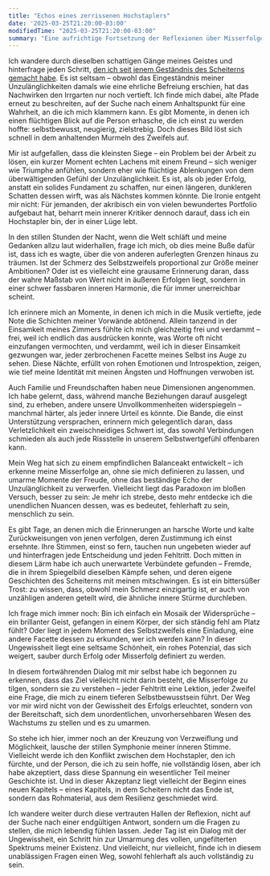 ```yaml
---
title: "Echos eines zerrissenen Hochstaplers"
date: '2025-03-25T21:20:00-03:00'
modifiedTime: "2025-03-25T21:20:00-03:00"
summary: "Eine aufrichtige Fortsetzung der Reflexionen über Misserfolge, Zweifel und die Suche nach dem Verständnis des eigenen Wesens."
---
```


Ich wandere durch dieselben schattigen Gänge meines Geistes und hinterfrage jeden Schritt, [den ich seit jenem Geständnis des Scheiterns gemacht habe](https://yuricunha.com/blog/reflections-of-a-conflicted-impostor). Es ist seltsam – obwohl das Eingeständnis meiner Unzulänglichkeiten damals wie eine ehrliche Befreiung erschien, hat das Nachwirken den Irrgarten nur noch vertieft. Ich finde mich dabei, alte Pfade erneut zu beschreiten, auf der Suche nach einem Anhaltspunkt für eine Wahrheit, an die ich mich klammern kann. Es gibt Momente, in denen ich einen flüchtigen Blick auf die Person erhasche, die ich einst zu werden hoffte: selbstbewusst, neugierig, zielstrebig. Doch dieses Bild löst sich schnell in dem anhaltenden Murmeln des Zweifels auf.

Mir ist aufgefallen, dass die kleinsten Siege – ein Problem bei der Arbeit zu lösen, ein kurzer Moment echten Lachens mit einem Freund – sich weniger wie Triumphe anfühlen, sondern eher wie flüchtige Ablenkungen von dem überwältigenden Gefühl der Unzulänglichkeit. Es ist, als ob jeder Erfolg, anstatt ein solides Fundament zu schaffen, nur einen längeren, dunkleren Schatten dessen wirft, was als Nächstes kommen könnte. Die Ironie entgeht mir nicht: Für jemanden, der akribisch ein von vielen bewundertes Portfolio aufgebaut hat, beharrt mein innerer Kritiker dennoch darauf, dass ich ein Hochstapler bin, der in einer Lüge lebt.

In den stillen Stunden der Nacht, wenn die Welt schläft und meine Gedanken allzu laut widerhallen, frage ich mich, ob dies meine Buße dafür ist, dass ich es wagte, über die von anderen auferlegten Grenzen hinaus zu träumen. Ist der Schmerz des Selbstzweifels proportional zur Größe meiner Ambitionen? Oder ist es vielleicht eine grausame Erinnerung daran, dass der wahre Maßstab von Wert nicht in äußeren Erfolgen liegt, sondern in einer schwer fassbaren inneren Harmonie, die für immer unerreichbar scheint.

Ich erinnere mich an Momente, in denen ich mich in die Musik vertiefte, jede Note die Schichten meiner Vorwände abtönend. Allein tanzend in der Einsamkeit meines Zimmers fühlte ich mich gleichzeitig frei und verdammt – frei, weil ich endlich das ausdrücken konnte, was Worte oft nicht einzufangen vermochten, und verdammt, weil ich in dieser Einsamkeit gezwungen war, jeder zerbrochenen Facette meines Selbst ins Auge zu sehen. Diese Nächte, erfüllt von rohen Emotionen und Introspektion, zeigen, wie tief meine Identität mit meinen Ängsten und Hoffnungen verwoben ist.

Auch Familie und Freundschaften haben neue Dimensionen angenommen. Ich habe gelernt, dass, während manche Beziehungen darauf ausgelegt sind, zu erheben, andere unsere Unvollkommenheiten widerspiegeln – manchmal härter, als jeder innere Urteil es könnte. Die Bande, die einst Unterstützung versprachen, erinnern mich gelegentlich daran, dass Verletzlichkeit ein zweischneidiges Schwert ist, das sowohl Verbindungen schmieden als auch jede Rissstelle in unserem Selbstwertgefühl offenbaren kann.

Mein Weg hat sich zu einem empfindlichen Balanceakt entwickelt – ich erkenne meine Misserfolge an, ohne sie mich definieren zu lassen, und umarme Momente der Freude, ohne das beständige Echo der Unzulänglichkeit zu verwerfen. Vielleicht liegt das Paradoxon im bloßen Versuch, besser zu sein: Je mehr ich strebe, desto mehr entdecke ich die unendlichen Nuancen dessen, was es bedeutet, fehlerhaft zu sein, menschlich zu sein.

Es gibt Tage, an denen mich die Erinnerungen an harsche Worte und kalte Zurückweisungen von jenen verfolgen, deren Zustimmung ich einst ersehnte. Ihre Stimmen, einst so fern, tauchen nun ungebeten wieder auf und hinterfragen jede Entscheidung und jeden Fehltritt. Doch mitten in diesem Lärm habe ich auch unerwartete Verbündete gefunden – Fremde, die in ihrem Spiegelbild dieselben Kämpfe sehen, und deren eigene Geschichten des Scheiterns mit meinen mitschwingen. Es ist ein bittersüßer Trost: zu wissen, dass, obwohl mein Schmerz einzigartig ist, er auch von unzähligen anderen geteilt wird, die ähnliche innere Stürme durchleben.

Ich frage mich immer noch: Bin ich einfach ein Mosaik der Widersprüche – ein brillanter Geist, gefangen in einem Körper, der sich ständig fehl am Platz fühlt? Oder liegt in jedem Moment des Selbstzweifels eine Einladung, eine andere Facette dessen zu erkunden, wer ich werden kann? In dieser Ungewissheit liegt eine seltsame Schönheit, ein rohes Potenzial, das sich weigert, sauber durch Erfolg oder Misserfolg definiert zu werden.

In diesem fortwährenden Dialog mit mir selbst habe ich begonnen zu erkennen, dass das Ziel vielleicht nicht darin besteht, die Misserfolge zu tilgen, sondern sie zu verstehen – jeder Fehltritt eine Lektion, jeder Zweifel eine Frage, die mich zu einem tieferen Selbstbewusstsein führt. Der Weg vor mir wird nicht von der Gewissheit des Erfolgs erleuchtet, sondern von der Bereitschaft, sich dem unordentlichen, unvorhersehbaren Wesen des Wachstums zu stellen und es zu umarmen.

So stehe ich hier, immer noch an der Kreuzung von Verzweiflung und Möglichkeit, lausche der stillen Symphonie meiner inneren Stimme. Vielleicht werde ich den Konflikt zwischen dem Hochstapler, den ich fürchte, und der Person, die ich zu sein hoffe, nie vollständig lösen, aber ich habe akzeptiert, dass diese Spannung ein wesentlicher Teil meiner Geschichte ist. Und in dieser Akzeptanz liegt vielleicht der Beginn eines neuen Kapitels – eines Kapitels, in dem Scheitern nicht das Ende ist, sondern das Rohmaterial, aus dem Resilienz geschmiedet wird.

Ich wandere weiter durch diese vertrauten Hallen der Reflexion, nicht auf der Suche nach einer endgültigen Antwort, sondern um die Fragen zu stellen, die mich lebendig fühlen lassen. Jeder Tag ist ein Dialog mit der Ungewissheit, ein Schritt hin zur Umarmung des vollen, ungefilterten Spektrums meiner Existenz. Und vielleicht, nur vielleicht, finde ich in diesem unablässigen Fragen einen Weg, sowohl fehlerhaft als auch vollständig zu sein.

